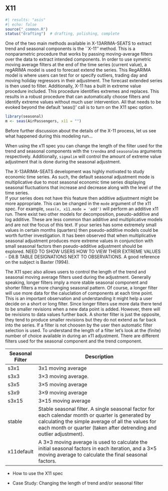 ## X11

```r
#| results: "asis"
#| echo: false
source("_common.R")
status("drafting")  # drafting, polishing, complete
```

One of the two main methods available in X-13ARIMA-SEATS to extract trend and seasonal components is the ``X-11'' method. 
This is a nonparametric procedure that works by passing moving-average filters over the data to extract intended components.
In order to use symetric moving average filters at the end of the time series (current value), a regARIMA model is used to forecast extend the series.
This RegARIMA model is where users can test for or specify outliers, trading day and moving holiday regressors in their adjustment.
The forecast extended series is then used to filter.
Additionally, X-11 has a built in extreme value procedure included.
This procedure identifies extremes and replaces. 
This results in a robust procedure that can automatically choose filters and identify extreme values without much user intervention.
All that needs to be evoked beyond the default 'seas()' call is to turn on the X11 spec option.

```r
library(seasonal)
m <- seas(AirPassengers, x11 = "")
```

Before further discussion about the details of the X-11 process, let us see what happened during this modeling run...

When using the x11 spec you can change the length of the filter used for the trend and seasonal components with the `trendma` and `seasonalma` arguments respectively.
Additionally, `sigmalim` will control the amount of extreme value adjustment that is done during the seasonal adjustment.

The X-13ARIMA-SEATS development was highly motivated to study economic time series.
As such, the default seasonal adjustment mode is multiplicative due to most seasonal economic time series displaying seasonal fluctuations that increase and decrease along with the level of the time series.  
If your series does not have this feature then additive adjustment might be more appropriate.
This can be changed in the `mode` argument of the x11 spec. 
For example, `seas(x, x11.mode = 'add')` will perform an additive x11 run.
There exist two other models for decomposition, pseudo-additive and log additive.
These are less common than additive and multiplicative models and are not the focus of this text.
If your series has some extremely small values in certain months (quarters) then pseudo-additive models could be worth further investigation. 
It has been observed that when multiplicative seasonal adjustment produces more extreme values in conjunction with small seasonal factors then pseudo-additive adjustment should be explored.
NEED TO SHOW USERS HOW TO VIEW THEIR EXTREME VALUES - D8.B TABLE DESIGNATIONS NEXT TO OBSERVATIONS.
A good reference on the subject is Baxter (1994).

The X11 spec also allows users to control the length of the trend and seasonal moving average filters used during the adjustment. 
Generally speaking, longer filters imply a more stable seasonal component and shorter filters a more changing seasonal pattern. 
Of course, a longer filter will use more data for the caluclation of components at each time point.
This is an important observation and understanding it might help a user decide on a short or long filter. 
Since longer filters use more data there tend to be smaller revisions when a new data point is added.
However, there will be revisions to data values further back.
A shorter filter is just the opposite, they tend to produce smaller revisions but they do not extend as far back into the series. 
If a filter is not choosen by the user then automatic filter selection is used.
To understand the length of a filter let's look at the (finite) number of choice available in during an x11 adjustment. 
There are different filters used for the seasonal component and the trend component.

| Seasonal Filter     | Description                                                                                                                                                                                                                     |
| ---------- | ------------------------------------------------------------------------------------------------------------------------------------------------------------------------------------------------------------------------------- |
| s3x1       | 3x1 moving average                                                                                                                                                                                                              |
| s3x3       | 3×3 moving average.                                                                                                                                                                                                             |
| s3x5       | 3×5 moving average                                                                                                                                                                                                              |
| s3x9       | 3×9 moving average                                                                                                                                                                                                              |
| s3x15      | 3×15 moving average                                                                                                                                                                                                             |
| stable     | Stable seasonal filter. A single seasonal factor for each calendar month or quarter is generated by calculating the simple average of all the values for each month or quarter (taken after detrending and outlier adjustment). |
| x11default |  A 3×3 moving average is used to calculate the initial seasonal factors in each iteration, and a 3×5 moving average to calculate the final seasonal factors.                                                                    |



- How to use the X11 spec

- Case Study: Changing the length of trend and/or seasonal filter

